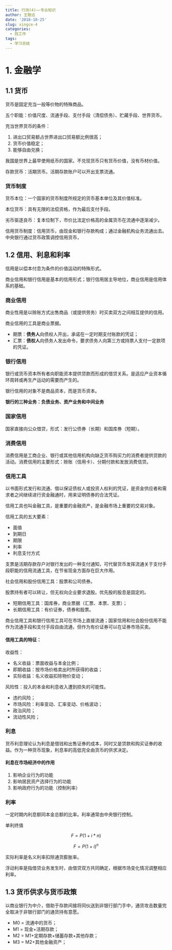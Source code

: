 ```yaml
---
title: 行测(4)——专业知识
author: 王致远
date: '2018-10-25'
slug: xingce-4
categories:
  - 找工作
tags:
  - 学习总结
---
```


# 1. 金融学

## 1.1 货币

货币是固定充当一般等价物的特殊商品。

五个职能：价值尺度、流通手段、支付手段（清偿债务）、贮藏手段、世界货币。

充当世界货币的条件：

1. 进出口贸易额占世界进出口贸易额比例很高；
2. 货币价值稳定；
3. 能够自由兑换；

我国是世界上最早使用纸币的国家。不兑现货币只有货币价值，没有币材价值。

存款货币：活期货币。活期存款账户可以开出支票流通。

### 货币制度

货币本位：一个国家的货币制度所规定的货币基本单位及其价值标准。

本位货币：具有无限的法偿资格，作为最后支付手段。

劣币驱逐良币：复本位制下，市价比法定价格高的金属货币在流通中逐渐减少。

信用货币制度：信用货币，由现金和银行存款构成；通过金融机构业务流通出去。中央银行通过货币政策调控信用货币，

## 1.2 信用、利息和利率

信用是以偿本付息为条件的价值运动的特殊形式。

商业信用和银行信用是基本的信用形式；银行信用居主导地位，商业信用是信用体系的基础。

### 商业信用

商业性用是以赊账方式出售商品（或提供劳务）时买卖双方之间相互提供的信用。

商业信用的工具是商业票据。

- 期票：**债务人**向债权人开出，承诺在一定时期支付账款的凭证；
- 汇票：**债权人**向债务人发出命令，要求债务人向第三方或持票人支付一定款项的凭证。

### 银行信用

银行或货币资本所有者向职能资本提供贷款而形成的借贷关系。是适应产业资本循环周转或再生产运动的需要而产生的。

银行信用的对象不是商品资本，而是货币资本。

**银行的三种业务：负债业务、资产业务和中间业务**

### 国家信用

国家直接向公众借贷，形式：发行公债券（长期）和国库券（短期）。

### 消费信用

消费信用是工商企业、银行或其他信用机构向缺乏货币购买力的消费者提供贷款的活动。消费信用的主要形式：赊账（信用卡）、分期付款和发放消费信贷。

### 信用工具

以书面形式发行和流通、借以保证债权人或投资人权利的凭证，是资金供应者和需求者之间继续进行资金融通时，用来证明债券的合法凭证。

信用工具也叫金融工具，是重要的金融资产，是金融市场上重要的交易对象。

信用工具的五大要素：

- 面值
- 到期日
- 期限
- 利率
- 利息支付方式

支票是活期存款存户对银行发出的一种支付通知，可代替货币发挥流通关于支付手段职能的信用流通工具，在节省现金方面存在巨大作用。

社会信用和股份信用工具：股票和公司债券。

股票持有者可以转让，但无权向企业要求退股。优先股的股息是固定的。

- 短期信用工具：国库券，商业票据（汇票、本票、支票）；
- 长期信用工具：有价证券，债券和股票。

商业信用工具和银行信用工具可在市场上直接流通；国家信用和社会股份信用不能作为流通手段和支付手段自由流通，但作为有价证券可以在证券市场买卖。

#### 信用工具的特征：

收益性：

- 名义收益：票面收益与本金比例；
- 即期收益：按市场价格卖出时所获得的收益；
- 实际收益：名义收益扣除物价变动；

风险性：投入的本金和利息收入遭到损失的可能性。

- 违约风险；
- 市场风险：利率变动、汇率变动、价格波动；
- 政治风险；
- 流动性风险；

### 利息

货币利息理论认为利息是借钱和出售证券的成本，同时又是贷款和购买证券的收益。作为一种货币现象，利息率的高低完全由货币的供求决定。

#### 利息在市场经济中的作用

1. 影响企业行为的功能
2. 影响居民资产选择行为的功能
3. 影响政府行为的功能（控制利率）

### 利率

一定时期内利息额同本金总额的比率。利率通常由中央银行控制。

单利终值

$$F=P(1+i*n)$$

$$F=P(1+i)^n$$

实际利率是名义利率扣除通货膨胀率。

浮动利率是指借贷业务发生时，由借贷双方共同确定，根据市场变化情况调整相应利率。

## 1.3 货币供求与货币政策

以商业银行为中介，借助于存款间接将同伙送到非银行部门手中，通货攻击数量完全取决于非银行部门的通货持有意愿。

- M0 = 流通中的货币；
- M1 = 现金+活期存款；
- M2 = M1+定期存款+储蓄存款+其他存款；
- M3 = M2+其他金融资产；











